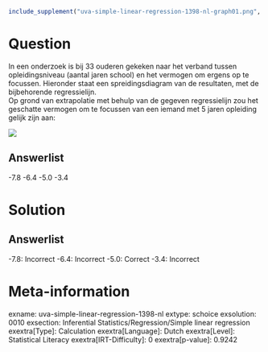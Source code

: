```r
include_supplement("uva-simple-linear-regression-1398-nl-graph01.png", recursive = TRUE)
```

Question
========

In een onderzoek is bij 33 ouderen gekeken naar het verband tussen
opleidingsniveau (aantal jaren school) en het vermogen om ergens op te
focussen. Hieronder staat een spreidingsdiagram van de resultaten, met
de bijbehorende regressielijn.\
Op grond van extrapolatie met behulp van de gegeven regressielijn zou
het geschatte vermogen om te focussen van een iemand met 5 jaren
opleiding gelijk zijn aan:

![](uva-simple-linear-regression-1398-nl-graph01.png)

Answerlist
----------

-7.8
-6.4
-5.0
-3.4

Solution
========

Answerlist
----------

-7.8: Incorrect
-6.4: Incorrect
-5.0: Correct
-3.4: Incorrect

Meta-information
================
exname: uva-simple-linear-regression-1398-nl
extype: schoice
exsolution: 0010
exsection: Inferential Statistics/Regression/Simple linear regression
exextra[Type]: Calculation
exextra[Language]: Dutch
exextra[Level]: Statistical Literacy
exextra[IRT-Difficulty]: 0
exextra[p-value]: 0.9242
